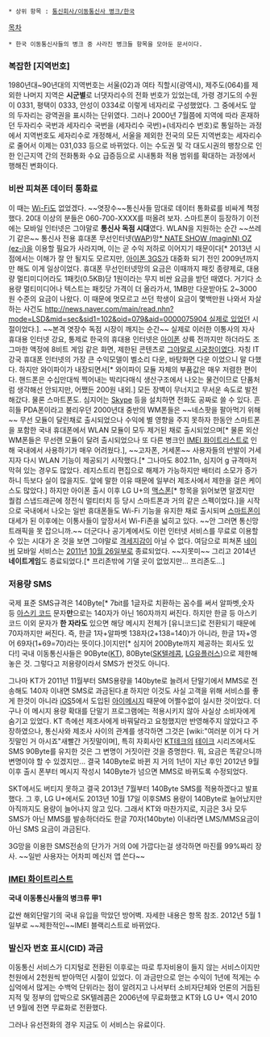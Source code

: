  * 상위 항목 : [[통신회사/이동통신사 병크/한국]]

[[목차]]
 
 * 한국 이동통신사들의 병크 중 사라진 병크들 항목을 모아둔 문서이다.

=== 복잡한 [지역번호] ===
1980년대~90년대의 지역번호는 서울(02)과 여타 직할시(광역시), 제주도(064)를 제외한 나머지 지역은 '''시군별'''로 너댓자리수의 전화 번호가 있었는데, 가령 경기도의 수원이 0331, 평택이 0333, 안성이 0334로 이렇게 네자리로 구성했었다. 그 중에서도 앞의 두자리는 광역권을 표시하는 단위였다. 그러나 2000년 7월쯤에 지역에 따라 혼재하던 두자리수 국번과 세자리수 국번을 (세자리수 국번)+(네자리수 번호)로 통일하는 과정에서 지역번호도 세자리수로 개정해서, 서울을 제외한 전국의 모든 지역번호는 세자리수로 줄어서 이제는 031,033 등으로 바뀌었다. 이는 수도권 및 각 대도시권의 팽창으로 인한 인근지역 간의 전화통화 수요 급증등으로 시내통화 적용 범위를 확대하는 과정에서 행해진 변화이다. 

=== 비싼 피쳐폰 데이터 통화료 ===
이 때는 [[Wi-Fi]]도 없었겠다. ~~엿장수~~통신사들 맘대로 데이터 통화료를 비싸게 책정했다. 20대 이상의 분들은 060-700-XXXX를 떠올려 보자. 스마트폰이 등장하기 이전에는 모바일 인터넷은 그야말로 '''통신사 독점 시대'''였다. WLAN을 지원하는 순간 ~~쓰레기 같은~~ 통신사 전용 휴대폰 무선인터넷([[WAP]])망[[* NATE SHOW (maginN) OZ (ez-i)]]을 이용할 필요가 사라지며, 이는 곧 수익 저하로 이어지기 때문이다[* 2013년 시점에서는 이해가 잘 안 될지도 모르지만, [[아이폰 3GS]]가 대중화 되기 전인 2009년까지만 해도 이게 일상이었다. 휴대폰 무선인터넷망의 요금은 이때까지 패킷 종량제로, 대용량 멀티미디어라도 1패킷(0.5KB)당 1원이라는 무지 비싼 요금을 받던 때였다. 거기다 소용량 멀티미디어나 텍스트는 패킷당 가격이 더 올라가서, 1MB만 다운받아도 2~3000원 수준의 요금이 나왔다. 이 때문에 멋모르고 쓰던 학생이 요금이 몇백만원 나와서 자살하는 사건도 [[http://news.naver.com/main/read.nhn?mode=LSD&mid=sec&sid1=102&oid=079&aid=0000075904 실제로 있었던]] 시절이었다.]. ~~본격 엿장수 독점 시장이 깨지는 순간~~ 실제로 이러한 이통사의 자사 휴대용 인터넷 강요, 통제로 한국의 휴대용 인터넷은 [[아이폰]] 상륙 전까지만 하더라도 조그마한 액정에 8비트 게임 같은 화면, 제한된 콘텐츠로 [[현실은 시궁창|그야말로 시궁창이였다]]. 자칭 IT 강국 휴대폰 인터넷의 가장 큰 수익모델이 벨소리 다운, 바탕화면 다운 이었으니 말 다했다. 하지만 와이파이가 내장되면서[* 와이파이 모듈 자체의 부품값은 매우 저렴한 편이다. 핸드폰은 수십만대씩 찍어내는 박리다매식 생산구조에서 나오는 물건이므로 단품처럼 생각해선 안되지만, 어쨌든 200원 내외.] 모든 장벽이 무너지고 무서운 속도로 발전해갔다. 물론 스마트폰도. 심지어는 [[Skype]] 등을 설치하면 전화도 공짜로 쓸 수 있다. 흔히들 PDA폰이라고 불리우던 2000년대 중반의 WM폰들은 ~~네스팟을 팔아먹기 위해~~ 무선 모듈이 달린채로 출시되었으나 수익에 별 영향을 주지 못하자 한동안 스마트폰을 포함한 국내 휴대폰에서 WLAN 모듈이 모두 제거된 채로 출시되었으며[* 물론 외산 WM폰들은 무선랜 모듈이 달려 출시되었으나 또 다른 병크인 [[IMEI 화이트리스트]]로 인해 국내에서 사용하기가 매우 어려웠다.], ~~고자폰, 거세폰~~ 사용자들의 반발이 거세지자 다시 WLAN 기능이 제공되기 시작했다.[* 그나마도 802.11n, 심지어 g 규격마저 막혀 있는 경우도 많았다. 레지스트리 편집으로 해제가 가능하지만 배터리 소모가 증가하니 득보다 실이 많을지도. 앞에 말한 이유 때문에 일부러 제조사에서 제한을 걸은 케이스도 많았다.] 하지만 아이폰 출시 이후 LG U+의 [[MAXX|맥스폰]][* 항목을 읽어보면 알겠지만 퀄컴 스냅드래곤에 정전식 멀티터치 등 당시 스마트폰과 거의 같은 스펙이었다.]을 시작으로 국내에서 나오는 일반 휴대폰들도 Wi-Fi 기능을 유지한 채로 출시되며 [[스마트폰]]이 대세가 된 이후에는 이통사들이 앞장서서 Wi-Fi존을 넓히고 있다. ~~안 그러면 통신망 트래픽을 못 잡으니까.~~ 더군다나 공기계에서도 이런 인터넷 서비스를 무료로 이용할 수 있는 시대가 온 것을 보면 그야말로 [[통신회사/이동통신사 병크/한국/사라진 것들 #s-2|격세지감]]이 아닐 수 없다.
여담으로 피쳐폰 [[네이버]] 모바일 서비스는 [[2011년]] [[10월 26일]]부로 종료되었다. ~~지못미~~
그리고 2014년 '''네이트게임'''도 종료되었다.[* 프리존밖에 기댈 곳이 없었지만... 프리존도...]

=== 저용량 SMS ===
국제 표준 SMS규격은 140Byte[* 7bit를 1글자로 치환하는 꼼수를 써서 알파벳,숫자 등 [[아스키 코드]] 문자'''만'''으로는 140자가 아닌 160자까지 써진다. 하지만 한글 등 아스키 코드 이외 문자가 '''한 자라도''' 있으면 해당 메시지 전체가 [유니코드]로 전환되기 때문에 70자까지만 써진다. 즉, 한글 1자+알파벳 138자(2+138=140)가 아니라, 한글 1자+영어 69자(1+69=70)라는 뜻이다.]이지만[* 심지어 200Byte까지 제공하는 회사도 있다!] 국내 이동통신사들은 90Byte([[KT]]), 80Byte([[SK텔레콤]], [[LG유플러스]])으로 제한해 놓은 것. 그렇다고 저용량이라서 SMS가 싼것도 아니다.

그나마 KT가 2011년 11월부터 SMS용량을 140byte로 늘려서 단말기에서 MMS로 전송해도 140자 이내면 SMS로 과금된다.[http://inside.olleh.com/html/noticeView.asp?seq=3204&page=1&sub=45&code=HAU00 #] 하지만 이것도 사실 고객을 위해 서비스를 좋게 한것이 아니라 [[iOS]]5에서 도입된 [[아이메시지]] 때문에 어쩔수없이 실시한 것이었다. 더구나 이 메시지 용량 확대를 단말기 프로그램에는 적용시키지 않아 사실상 소비자에게 숨기고 있었다. KT 측에선 제조사에게 바꿔달라고 요청했지만 반영해주지 않았다고 주장하였으나, 통신사와 제조사 사이의 관계를 생각하면 그것은 [wiki:"여러분 이거 다 거짓말인 거 아시죠"새빨간 거짓말이며], 특히 자회사인 [[KT테크]]의 [[테이크]] 시리즈에서도 SMS 90Byte를 유지한 것은 그 변명이 거짓이란 것을 증명한다. 뭐, 요금은 똑같으니까 변명이야 할 수 있겠지만... 결국 140Byte로 바뀐 지 거의 1년이 지난 후인 2012년 9월 이후 출시 폰부터 메시지 작성시 140Byte가 넘으면 MMS로 바뀌도록 수정되었다.

SKT에서도 버티지 못하고 결국 2013년 7월부터 140Byte SMS를 적용하겠다고 발표했다. 그 후, LG U+에서도 2013년 10월 17일 이후SMS 용량이 140Byte로 늘어났지만 아직까지도 용량이 늘어나지 않고 있다. 그래서 KT와 마찬가지로, 지금은 3사 모두 SMS가 아닌 MMS를 발송하더라도 한글 70자(140byte) 이내라면 LMS/MMS요금이 아닌 SMS 요금이 과금된다.

3G망을 이용한 SMS전송의 단가가 거의 0에 가깝다는걸 생각하면 마진률 99%짜리 장사. ~~일반 사용자는 어차피 메신저 앱 쓴다~~
=== '''[[IMEI 화이트리스트]]''' ===
'''국내 이동통신사들의 병크류 甲1'''

값싼 해외단말기의 국내 유입을 막았던 방어벽. 자세한 내용은 항목 참조.
2012년 5월 1일부로 ~~제한적인~~IMEI 블랙리스트로 바뀌었다.
=== 발신자 번호 표시(CID) 과금 ===
이동통신 서비스가 디지털로 전환된 이후로는 따로 투자비용이 들지 않는 서비스이지만 천원에서 2천원씩 받아먹던 시절이 있었다. 이 과금만으로 얻는 수익이 1년에 적게는 수십억에서 많게는 수백억 단위라는 점이 알려지고 나서부터 소비자단체와 언론의 거듭된 지적 및 정부의 압박으로 SK텔레콤은 2006년에 무료화했고 KT와 LG U+ 역시 2010년 9월에 전면 무료화로 전환했다.

그러나 유선전화의 경우 지금도 이 서비스는 유료이다.
